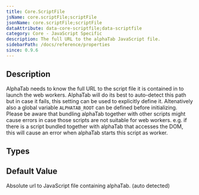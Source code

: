 ```yaml
---
title: Core.ScriptFile
jsName: core.scriptFile;scriptFile
jsonName: core.scriptFile;scriptFile
dataAttribute: data-core-scriptfile;data-scriptfile
category: Core - JavaScript Specific
description: The full URL to the alphaTab JavaScript file.
sidebarPath: /docs/reference/properties
since: 0.9.6
---
```



## Description
AlphaTab needs to know the full URL to the script file it is contained in to launch the web workers. AlphaTab will do its best to auto-detect
this path but in case it fails, this setting can be used to explicitly define it. Altenatively also a global variable `ALPHATAB_ROOT` can
be defined before initializing. Please be aware that bundling alphaTab together with other scripts might cause errors 
in case those scripts are not suitable for web workers. e.g. if there is a script bundled together with alphaTab that accesses the DOM,
this will cause an error when alphaTab starts this script as worker. 

<PropertyDescription metadata={metadata} />

## Types

<TypeTable>
    <TypeRow name="string" />
</TypeTable>

## Default Value
Absolute url to JavaScript file containing alphaTab. (auto detected)